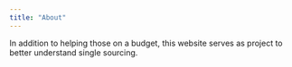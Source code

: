 ```yaml
---
title: "About"
---
```


In addition to helping those on a budget, this website serves as project to better understand single sourcing. 


